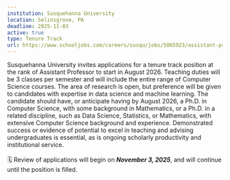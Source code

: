 ```yaml
---
institution: Susquehanna University 
location: Selinsgrove, PA
deadline: 2025-11-03
active: true
type: Tenure Track
url: https://www.schooljobs.com/careers/susqu/jobs/5065923/assistant-professor-of-computer-science?
---
```


Susquehanna University invites applications for a tenure track position at the rank of Assistant Professor to start in August 2026.
Teaching duties will be 3 classes per semester and will include the entire range of Computer Science courses.
The area of research is open, but preference will be given to candidates with expertise in data science and machine learning. The candidate should have, or anticipate having by August 2026, a Ph.D. in Computer Science, with some background in Mathematics, or a Ph.D. in a related discipline, such as Data Science, Statistics, or Mathematics, with extensive Computer Science background and experience.
Demonstrated success or evidence of potential to excel in teaching and advising undergraduates is essential, as is ongoing scholarly productivity and institutional service.
<br> <br>
🗓️ Review of applications will begin on ***November 3, 2025***, and will continue until the position is filled. 
